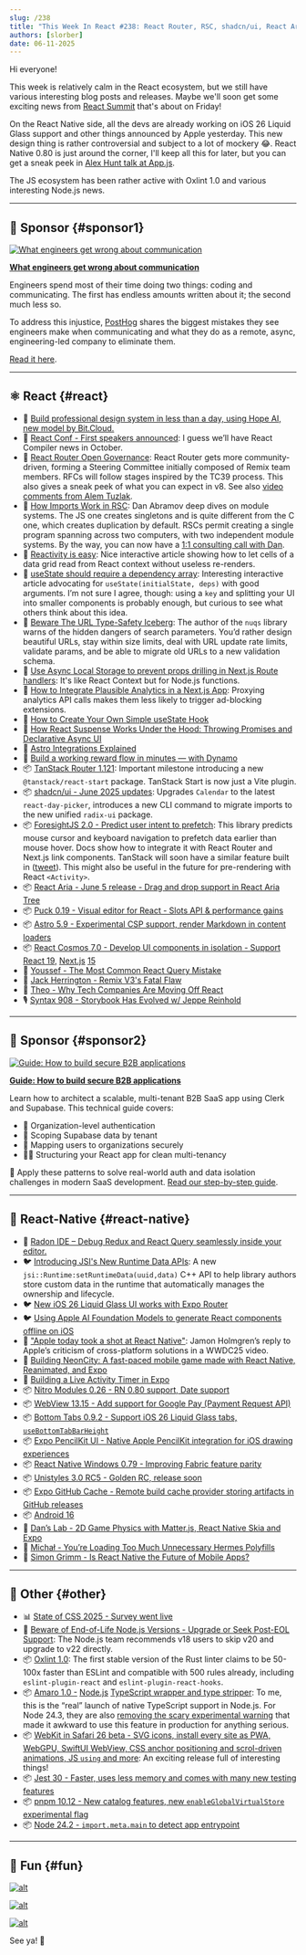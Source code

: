 ```yaml
---
slug: /238
title: "This Week In React #238: React Router, RSC, shadcn/ui, React Aria, TanStack, ForesightJS, Cosmos | iOS 26, JSI, Nitro, WebView, Windows, Tabs, PencilKit | Node, Oxlint, Amaro, Jest, WebKit, pnpm"
authors: [slorber]
date: 06-11-2025
---
```


Hi everyone!

This week is relatively calm in the React ecosystem, but we still have various interesting blog posts and releases. Maybe we'll soon get some exciting news from [React Summit](https://reactsummit.com/) that's about on Friday!

On the React Native side, all the devs are already working on iOS 26 Liquid Glass support and other things announced by Apple yesterday. This new design thing is rather controversial and subject to a lot of mockery 😂. React Native 0.80 is just around the corner, I'll keep all this for later, but you can get a sneak peek in [Alex Hunt talk at App.js](https://www.youtube.com/live/UTaJlqhTk2g?t=6520s).

The JS ecosystem has been rather active with Oxlint 1.0 and various interesting Node.js news.

<!-- truncate -->


<Support />

---

## 💸 Sponsor {#sponsor1}

[![What engineers get wrong about communication](/emails/issues/238/getwrong.jpg)](https://go.posthog.com/twir-jun11)

**[What engineers get wrong about communication](https://go.posthog.com/twir-jun11)**

Engineers spend most of their time doing two things: coding and communicating. The first has endless amounts written about it; the second much less so.

To address this injustice, [PostHog](https://go.posthog.com/twir-jun11-ph) shares the biggest mistakes they see engineers make when communicating and what they do as a remote, async, engineering-led company to eliminate them.

[Read it here](https://go.posthog.com/twir-jun11).

---

## ⚛️ React {#react}

- 💸 [Build professional design system in less than a day, using Hope AI, new model by Bit.Cloud.](https://bit.cloud/solutions/design-systems?utm_source=ThisWeekInReact&campaign=DesignSystem)
- 🦋 [React Conf \- First speakers announced](https://bsky.app/profile/react.dev/post/3lqxleaezcs2p): I guess we’ll have React Compiler news in October.
- 📣 [React Router Open Governance](https://remix.run/blog/rr-governance): React Router gets more community-driven, forming a Steering Committee initially composed of Remix team members. RFCs will follow stages inspired by the TC39 process. This also gives a sneak peek of what you can expect in v8. See also [video comments from Alem Tuzlak](https://www.youtube.com/watch?v=qh2TRkNnyVw).
- 📜 [How Imports Work in RSC](https://overreacted.io/how-imports-work-in-rsc/): Dan Abramov deep dives on module systems. The JS one creates singletons and is quite different from the C one, which creates duplication by default. RSCs permit creating a single program spanning across two computers, with two independent module systems. By the way, you can now have a [1:1 consulting call with Dan](https://overreacted.io/im-doing-a-little-consulting/).
- 📜 [Reactivity is easy](https://romgrk.com/posts/reactivity-is-easy/): Nice interactive article showing how to let cells of a data grid read from React context without useless re-renders.
- 📜 [useState should require a dependency array](https://bikeshedd.ing/posts/use_state_should_require_a_dependency_array/): Interesting interactive article advocating for `useState(initialState, deps)` with good arguments. I’m not sure I agree, though: using a `key` and splitting your UI into smaller components is probably enough, but curious to see what others think about this idea.
- 📜 [Beware The URL Type-Safety Iceberg](https://nuqs.47ng.com/blog/beware-the-url-type-safety-iceberg): The author of the `nuqs` library warns of the hidden dangers of search parameters. You’d rather design beautiful URLs, stay within size limits, deal with URL update rate limits, validate params, and be able to migrate old URLs to a new validation schema.
- 📜 [Use Async Local Storage to prevent props drilling in Next.js Route handlers](https://www.nico.fyi/blog/async-local-storage-to-prevent-props-drilling): It's like React Context but for Node.js functions.
- 📜 [How to Integrate Plausible Analytics in a Next.js App](https://mxd.codes/articles/how-to-integrate-plausible-analytics-in-a-next-js-app-without-getting-blocked): Proxying analytics API calls makes them less likely to trigger ad-blocking extensions.
- 📜 [How to Create Your Own Simple useState Hook](https://www.deepintodev.com/blog/how-to-create-your-own-simple-use-state-hook)
- 📜 [How React Suspense Works Under the Hood: Throwing Promises and Declarative Async UI](https://www.epicreact.dev/how-react-suspense-works-under-the-hood-throwing-promises-and-declarative-async-ui-plbrh)
- 📜 [Astro Integrations Explained](https://lou.gg/blog/astro-integrations-explained)
- 💸 [Build a working reward flow in minutes — with Dynamo](https://whitelabel-loyalty.com/products/dynamo/?utm_source=email&utm_medium=newsletter&utm_campaign=react)
- 📦 [TanStack Router 1.121](https://github.com/TanStack/router/discussions/2863#discussioncomment-13104960): Important milestone introducing a new `@tanstack/react-start` package. TanStack Start is now just a Vite plugin.
- 📦 [shadcn/ui \- June 2025 updates](https://ui.shadcn.com/docs/changelog): Upgrades `Calendar` to the latest `react-day-picker`, introduces a new CLI command to migrate imports to the new unified `radix-ui` package.
- 📦 [ForesightJS 2.0 \- Predict user intent to prefetch](https://foresightjs.com/): This library predicts mouse cursor and keyboard navigation to prefetch data earlier than mouse hover. Docs show how to integrate it with React Router and Next.js link components. TanStack will soon have a similar feature built in ([tweet](https://x.com/tannerlinsley/status/1908723776650355111)). This might also be useful in the future for pre-rendering with React `<Activity>`.
- 📦 [React Aria \- June 5 release \- Drag and drop support in React Aria Tree](https://react-spectrum.adobe.com/releases/2025-06-05.html)
- 📦 [Puck 0.19 \- Visual editor for React \- Slots API & performance gains](https://puckeditor.com/blog/puck-019)
- 📦 [Astro 5.9 \- Experimental CSP support, render Markdown in content loaders](https://astro.build/blog/astro-590/)
- 📦 [React Cosmos 7.0 \- Develop UI components in isolation \- Support React 19,](https://github.com/react-cosmos/react-cosmos/releases/tag/v7.0.0) [Next.js](http://Next.js) [15](https://github.com/react-cosmos/react-cosmos/releases/tag/v7.0.0)
- 🎥 [Youssef \- The Most Common React Query Mistake](https://www.youtube.com/watch?v=JVcZLEFaC2M)
- 🎥 [Jack Herrington \- Remix V3's Fatal Flaw](https://www.youtube.com/watch?v=5SPqO6NR_Bg)
- 🎥 [Theo \- Why Tech Companies Are Moving Off React](https://www.youtube.com/watch?v=HBpOzj-iBUg)
- 🎙️ [Syntax 908 \- Storybook Has Evolved w/ Jeppe Reinhold](https://syntax.fm/show/908/storybook-has-evolved-w-jeppe-reinhold)

<SubscribeFormEmbed placement="middle" />

---

## 💸 Sponsor {#sponsor2}

[![Guide: How to build secure B2B applications](/emails/issues/238/LinkedInReddit.jpg)](https://go.clerk.com/vKxY0Sv)

**[Guide: How to build secure B2B applications](https://go.clerk.com/vKxY0Sv)**

Learn how to architect a scalable, multi-tenant B2B SaaS app using Clerk and Supabase. This technical guide covers:

- 🔐 Organization-level authentication
- 👥 Scoping Supabase data by tenant
- 🧩 Mapping users to organizations securely
- 🧑‍💻 Structuring your React app for clean multi-tenancy

🚀 Apply these patterns to solve real-world auth and data isolation challenges in modern SaaS development. [Read our step-by-step guide](https://go.clerk.com/vKxY0Sv).

---

## 📱 React-Native {#react-native}

- 💸 [Radon IDE – Debug Redux and React Query seamlessly inside your editor.](https://ide.swmansion.com/?utm_source=thisweekinreact.com)
- 🐦 [Introducing JSI's New Runtime Data APIs](https://x.com/tmikov/status/1932149053116313703): A new `jsi::Runtime:setRuntimeData(uuid,data)` C++ API to help library authors store custom data in the runtime that automatically manages the ownership and lifecycle.
- 🐦 [New iOS 26 Liquid Glass UI works with Expo Router](https://x.com/Baconbrix/status/1932194950403232110)
- 🐦 [Using Apple AI Foundation Models to generate React components offline on iOS](https://x.com/Baconbrix/status/1932385006321860909)
- 🧵 ["Apple today took a shot at React Native"](https://x.com/jamonholmgren/status/1932200003096990131): Jamon Holmgren’s reply to Apple’s criticism of cross-platform solutions in a WWDC25 video.
- 📜 [Building NeonCity: A fast-paced mobile game made with React Native, Reanimated, and Expo](https://expo.dev/blog/mobile-game-development-with-expo)
- 📜 [Building a Live Activity Timer in Expo](https://tarikpinarci.com/blog/expo-live-activity-timer)
- 📦 [Nitro Modules 0.26 \- RN 0.80 support, Date support](https://github.com/mrousavy/nitro/releases/tag/v0.26.0)
- 📦 [WebView 13.15 \- Add support for Google Pay (Payment Request API)](https://github.com/react-native-webview/react-native-webview/releases/tag/v13.15.0)
- 📦 [Bottom Tabs 0.9.2 \- Support iOS 26 Liquid Glass tabs, `useBottomTabBarHeight`](https://github.com/callstackincubator/react-native-bottom-tabs/releases/tag/react-native-bottom-tabs%400.9.2)
- 📦 [Expo PencilKit UI \- Native Apple PencilKit integration for iOS drawing experiences](https://github.com/tarikfp/expo-pencilkit-ui)
- 📦 [React Native Windows 0.79 \- Improving Fabric feature parity](https://github.com/microsoft/react-native-windows/releases/tag/react-native-windows_v0.79.0)
- 📦 [Unistyles 3.0 RC5 \- Golden RC, release soon](https://github.com/jpudysz/react-native-unistyles/releases/tag/v3.0.0-rc.5)
- 📦 [Expo GitHub Cache \- Remote build cache provider storing artifacts in GitHub releases](https://github.com/Robert27/expo-github-cache)
- 📦 [Android 16](https://blog.google/products/android/android-16/)
- 🎥 [Dan’s Lab \- 2D Game Physics with Matter.js, React Native Skia and Expo](https://www.youtube.com/watch?v=fxxaOu6pLnU)
- 🎥 [Michał \- You’re Loading Too Much Unnecessary Hermes Polyfills](https://www.youtube.com/watch?v=_Yo1kHz7h_I)
- 🎥 [Simon Grimm \- Is React Native the Future of Mobile Apps?](https://www.youtube.com/watch?v=r9pmtMmbHus)

---

## 🔀 Other {#other}

- 📊 [State of CSS 2025 \- Survey went live](https://survey.devographics.com/en-US/survey/state-of-css/2025)
- 📜 [Beware of End-of-Life Node.js Versions \- Upgrade or Seek Post-EOL Support](https://nodejs.org/en/blog/announcements/node-18-eol-support): The Node.js team recommends v18 users to skip v20 and upgrade to v22 directly.
- 📦 [Oxlint 1.0](https://oxc.rs/blog/2025-06-10-oxlint-stable): The first stable version of the Rust linter claims to be 50-100x faster than ESLint and compatible with 500 rules already, including `eslint-plugin-react` and `eslint-plugin-react-hooks`.
- 📦 [Amaro 1.0 \-](https://github.com/nodejs/amaro/releases/tag/v1.0.0) [Node.js](http://Node.js) [TypeScript wrapper and type stripper](https://github.com/nodejs/amaro/releases/tag/v1.0.0): To me, this is the “real” launch of native TypeScript support in Node.js. For Node 24.3, they are also [removing the scary experimental warning](https://github.com/nodejs/node/pull/58643) that made it awkward to use this feature in production for anything serious.
- 📦 [WebKit in Safari 26 beta \- SVG icons, install every site as PWA, WebGPU, SwiftUI WebView, CSS anchor positioning and scrol-driven animations, JS `using` and more](https://webkit.org/blog/16993/news-from-wwdc25-web-technology-coming-this-fall-in-safari-26-beta/): An exciting release full of interesting things!
- 📦 [Jest 30 \- Faster, uses less memory and comes with many new testing features](https://jestjs.io/blog/2025/06/04/jest-30)
- 📦 [pnpm 10.12 \- New catalog features, new `enableGlobalVirtualStore` experimental flag](https://github.com/pnpm/pnpm/releases/tag/v10.12.1)
- 📦 [Node 24.2 \- `import.meta.main` to detect app entrypoint](https://nodejs.org/en/blog/release/v24.2.0)

---

## 🤭 Fun {#fun}

[![alt](/emails/issues/238/meme.jpg)](https://x.com/thekitze/status/1932132390937530421)

[![alt](/emails/issues/238/meme2.jpg)](https://x.com/cedric_dev/status/1932553258121457808)

[![alt](/emails/issues/238/meme3.jpg)](https://x.com/thymikee/status/1932123405459075466)

See ya! 👋
